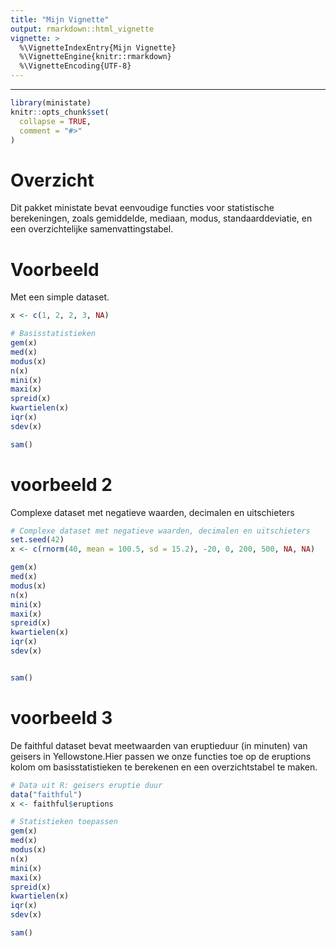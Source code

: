 ```yaml
---
title: "Mijn Vignette"
output: rmarkdown::html_vignette
vignette: >
  %\VignetteIndexEntry{Mijn Vignette}
  %\VignetteEngine{knitr::rmarkdown}
  %\VignetteEncoding{UTF-8}
---
```


---

```r
library(ministate)
knitr::opts_chunk$set(
  collapse = TRUE,
  comment = "#>"
)
```




# Overzicht
Dit pakket ministate bevat eenvoudige functies voor statistische berekeningen, zoals gemiddelde, mediaan, modus, standaarddeviatie, en een overzichtelijke samenvattingstabel.


# Voorbeeld

Met een simple dataset.

```r


x <- c(1, 2, 2, 3, NA)

# Basisstatistieken
gem(x)
med(x)
modus(x)
n(x)
mini(x)
maxi(x)
spreid(x)
kwartielen(x)
iqr(x)
sdev(x)

sam()
```




# voorbeeld 2

Complexe dataset met negatieve waarden, decimalen en uitschieters
```r
# Complexe dataset met negatieve waarden, decimalen en uitschieters
set.seed(42)
x <- c(rnorm(40, mean = 100.5, sd = 15.2), -20, 0, 200, 500, NA, NA)

gem(x)
med(x)
modus(x)
n(x)
mini(x)
maxi(x)
spreid(x)
kwartielen(x)
iqr(x)
sdev(x)


sam()
```


# voorbeeld 3
De faithful dataset bevat meetwaarden van eruptieduur (in minuten) van geisers in Yellowstone.Hier passen we onze functies toe op de eruptions kolom om basisstatistieken te berekenen en een overzichtstabel te maken.
```r
# Data uit R: geisers eruptie duur
data("faithful")
x <- faithful$eruptions

# Statistieken toepassen
gem(x)
med(x)
modus(x)
n(x)
mini(x)
maxi(x)
spreid(x)
kwartielen(x)
iqr(x)
sdev(x)

sam()

```


